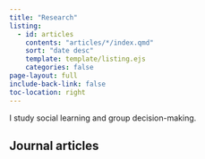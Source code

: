 ```yaml
---
title: "Research"
listing: 
  - id: articles
    contents: "articles/*/index.qmd"
    sort: "date desc"
    template: template/listing.ejs
    categories: false 
page-layout: full
include-back-link: false
toc-location: right
---
```


I study social learning and group decision-making. 

## Journal articles

:::{#articles}
:::
